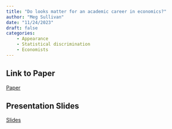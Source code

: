 ```yaml
---
title: "Do looks matter for an academic career in economics?"
author: "Meg Sullivan"
date: "11/24/2023"
draft: false
categories: 
    - Appearance
    - Statistical discrimination
    - Economists
---
```


## Link to Paper
[Paper](https://www-sciencedirect-com.ezproxy1.hw.ac.uk/science/article/pii/S016726812300344X)

## Presentation Slides
[Slides](https://github.com/HW-Econ/HW-Econ.github.io/blob/12c047772a4168b90bb0ca485e3aca725cc10b4f/posts/files/MegAutumn23ReadingGroup.pdf)